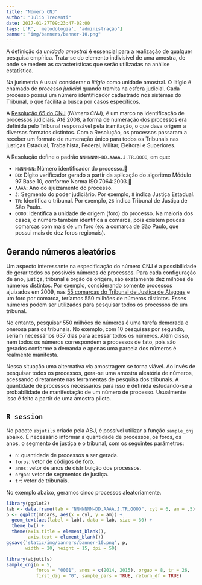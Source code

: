 ```yaml
---
title: "Número CNJ"
author: "Julio Trecenti"
date: 2017-01-27T09:23:47-02:00
tags: ['R', 'metodologia', 'administração']
banner: "img/banners/banner-10.png"
---
```


A definição da *unidade amostral* é essencial para a realização de qualquer pesquisa empírica. Trata-se do elemento indivisível de uma amostra, de onde se medem as características que serão utilizadas na análise estatística.

Na jurimetria é usual considerar o *litígio* como unidade amostral. O litígio é chamado de *processo judicial* quando tramita na esfera judicial. Cada processo possui um número identificador cadastrado nos sistemas do Tribunal, o que facilita a busca por casos específicos.

A [Resolução 65 do CNJ](https://goo.gl/IX4PuX) (*Número CNJ*), é um marco na identificação de processos judiciais. Até 2008, a forma de numeração dos processos era definida pelo Tribunal responsável pela tramitação, o que dava origem a diversos formatos distintos. Com a Resolução, os processos passaram a receber um formato de numeração único para todos os Tribunais nas justiças Estadual, Trabalhista, Federal, Militar, Eleitoral e Superiores.

A Resolução define o padrão `NNNNNNN-DD.AAAA.J.TR.OOOO`, em que:

- `NNNNNNN`: Número identificador do processo.
- `DD`: Dígito verificador gerado a partir da aplicação do algoritmo Módulo 97 Base 10, conforme Norma ISO 7064:2003.
- `AAAA`: Ano do ajuizamento do processo.
- `J`: Segmento do poder judiciário. Por exemplo, `8` indica Justiça Estadual.
- `TR`: Identifica o tribunal. Por exemplo, `26` indica Tribunal de Justiça de São Paulo.
- `OOOO`: Identifica a unidade de origem (foro) do processo. Na maioria dos casos, o número também identifica a comarca, pois existem poucas comarcas com mais de um foro (ex. a comarca de São Paulo, que possui mais de dez foros regionais).

## Gerando números aleatórios

Um aspecto interessante na especificação do número CNJ é a possibilidade de gerar todos os possíveis números de processos. Para cada configuração de ano, justiça, tribunal e órgão de origem, são exatamente dez milhões de números distintos. Por exemplo, considerando somente processos ajuizados em 2009, nas [55 comarcas do Tribunal de Justiça de Alagoas](http://tjal.jus.br/apmp/jurisdicaocomarcas09102015.pdf) e um foro por comarca, teríamos 550 milhões de números distintos. Esses números podem ser utilizados para pesquisar todos os processos de um tribunal.

No entanto, pesquisar 550 milhões de números é uma tarefa demorada e onerosa para os tribunais. No exemplo, com 10 pesquisas por segundo, seriam necessários 637 dias para acessar todos os números. Além disso, nem todos os números correspondem a processos de fato, pois são gerados conforme a demanda e apenas uma parcela dos números é realmente manifesta.

Nessa situação uma alternativa via amostragem se torna viável. Ao invés de pesquisar todos os processos, gera-se uma amostra aleatória de números, acessando diretamente nas ferramentas de pesquisa dos tribunais. A quantidade de processos necessários para isso é definida estudando-se a probabilidade de manifestação de um número de processo. Usualmente isso é feito a partir de uma amostra piloto.

## `R session`

No pacote `abjutils` criado pela ABJ, é possível utilizar a função `sample_cnj` abaixo. É necessário informar a quantidade de processos, os foros, os anos, o segmento de justiça e o tribunal, com os seguintes parâmetros:

- `n`: quantidade de processos a ser gerada.
- `foros`: vetor de códigos de foro.
- `anos`: vetor de anos de distribuição dos processos.
- `orgao`: vetor de segmentos de justiça.
- `tr`: vetor de tribunais.

No exemplo abaixo, geramos cinco processos aleatoriamente.

```r
library(ggplot2)
lab <- data.frame(lab = "NNNNNNN-DD.AAAA.J.TR.OOOO", cyl = 6, am = .5)
p <- ggplot(mtcars, aes(x = cyl, y = am)) + 
  geom_text(aes(label = lab), data = lab, size = 30) +
  theme_bw() +
  theme(axis.title = element_blank(),
        axis.text = element_blank())
ggsave('static/img/banners/banner-10.png', p, 
       width = 20, height = 15, dpi = 50)
```


```r
library(abjutils)
sample_cnj(n = 5, 
           foros = "0001", anos = c(2014, 2015), orgao = 8, tr = 26,
           first_dig = "0", sample_pars = TRUE, return_df = TRUE)
```

